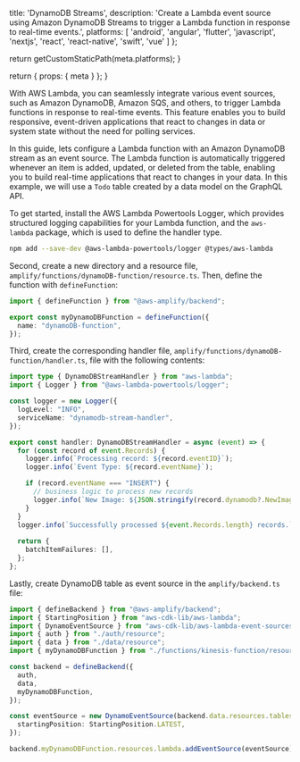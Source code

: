
  title: 'DynamoDB Streams',
  description:
    'Create a Lambda event source using Amazon DynamoDB Streams to trigger a Lambda function in response to real-time events.',
  platforms: [
    'android',
    'angular',
    'flutter',
    'javascript',
    'nextjs',
    'react',
    'react-native',
    'swift',
    'vue'
  ]
};

  return getCustomStaticPath(meta.platforms);
}

  return {
    props: {
      meta
    }
  };
}

With AWS Lambda, you can seamlessly integrate various event sources, such as Amazon DynamoDB, Amazon SQS, and others, to trigger Lambda functions in response to real-time events. This feature enables you to build responsive, event-driven applications that react to changes in data or system state without the need for polling services.

In this guide, lets configure a Lambda function with an Amazon DynamoDB stream as an event source. The Lambda function is automatically triggered whenever an item is added, updated, or deleted from the table, enabling you to build real-time applications that react to changes in your data. In this example, we will use a `Todo` table created by a data model on the GraphQL API.

To get started, install the AWS Lambda Powertools Logger, which provides structured logging capabilities for your Lambda function, and the `aws-lambda` package, which is used to define the handler type.

```bash title="Terminal" showLineNumbers={false}
npm add --save-dev @aws-lambda-powertools/logger @types/aws-lambda
```

Second, create a new directory and a resource file, `amplify/functions/dynamoDB-function/resource.ts`. Then, define the function with `defineFunction`:

```ts title="amplify/functions/dynamoDB-function/resource.ts"
import { defineFunction } from "@aws-amplify/backend";

export const myDynamoDBFunction = defineFunction({
  name: "dynamoDB-function",
});
```

Third, create the corresponding handler file, `amplify/functions/dynamoDB-function/handler.ts`, file with the following contents:

```ts title="amplify/functions/dynamoDB-function/resource.ts"
import type { DynamoDBStreamHandler } from "aws-lambda";
import { Logger } from "@aws-lambda-powertools/logger";

const logger = new Logger({
  logLevel: "INFO",
  serviceName: "dynamodb-stream-handler",
});

export const handler: DynamoDBStreamHandler = async (event) => {
  for (const record of event.Records) {
    logger.info(`Processing record: ${record.eventID}`);
    logger.info(`Event Type: ${record.eventName}`);

    if (record.eventName === "INSERT") {
      // business logic to process new records
      logger.info(`New Image: ${JSON.stringify(record.dynamodb?.NewImage)}`);
    }
  }
  logger.info(`Successfully processed ${event.Records.length} records.`);
  
  return {
    batchItemFailures: [],
  };
};
```

Lastly, create DynamoDB table as event source in the `amplify/backend.ts` file:

```ts title="amplify/backend.ts"
import { defineBackend } from "@aws-amplify/backend";
import { StartingPosition } from "aws-cdk-lib/aws-lambda";
import { DynamoEventSource } from "aws-cdk-lib/aws-lambda-event-sources";
import { auth } from "./auth/resource";
import { data } from "./data/resource";
import { myDynamoDBFunction } from "./functions/kinesis-function/resource";

const backend = defineBackend({
  auth,
  data,
  myDynamoDBFunction,
});

const eventSource = new DynamoEventSource(backend.data.resources.tables["Todo"], {
  startingPosition: StartingPosition.LATEST,
});

backend.myDynamoDBFunction.resources.lambda.addEventSource(eventSource);
```
